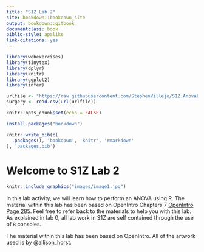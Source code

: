 ```yaml
---
title: "S1Z Lab 2"
site: bookdown::bookdown_site
output: bookdown::gitbook
documentclass: book
biblio-style: apalike
link-citations: yes
---
```


```r
library(webexercises)
library(tinytex)
library(dplyr)
library(knitr)
library(ggplot2)
library(infer)

urlfile <- "https://raw.githubusercontent.com/StephenVillejo/S1Z.AnovaLab/main/surgery.csv"
surgery <- read.csv(url(urlfile))

knitr::opts_chunk$set(echo = FALSE)
```

```r
install.packages("bookdown")
```

```r
knitr::write_bib(c(
  .packages(), 'bookdown', 'knitr', 'rmarkdown'
), 'packages.bib')
```

# Welcome to S1Z Lab 2 {-}

```r
knitr::include_graphics("images/image1.jpg")
```

In this lab activity, we will learn how to perform an ANOVA using R. The material within this lab has been based on OpenIntro Chapters 7 
<a href="https://www.openintro.org/redirect.php?go=os4_tablet&referrer=/stat/os4.php#page=285">OpenIntro Page 285</a>. Feel free to refer back to the materials to help you with this lab. As explained in lab 0, all lab work in S1Z are self contained through the use of `R` consoles.

The material within this lab has been based on OpenIntro. All of the artwork used is by <a href="https://github.com/allisonhorst/stats-illustrations">@allison_horst</a>.

<br>
